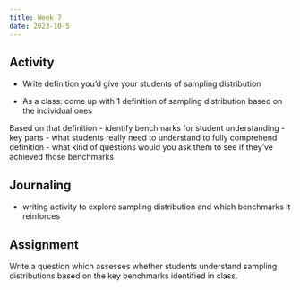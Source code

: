 ```yaml
---
title: Week 7
date: 2023-10-5
---
```


## Activity

- Write definition you'd give your students of sampling distribution

- As a class: come up with 1 definition of sampling distribution based on the individual ones

Based on that definition
- identify benchmarks for student understanding
    - key parts
    - what students really need to understand to fully comprehend definition
    - what kind of questions would you ask them to see if they've achieved those benchmarks


## Journaling

- writing activity to explore sampling distribution and which benchmarks it reinforces

## Assignment

Write a question which assesses whether students understand sampling distributions based on the key benchmarks identified in class.
